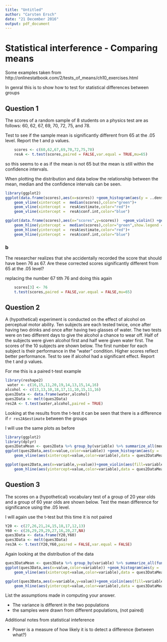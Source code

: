 ```yaml
---
title: "Untitled"
author: "Carsten Ersch"
date: "21 December 2016"
output: pdf_document
---
```



# Statistical interference - Comparing means

Some examples taken from http://onlinestatbook.com/2/tests_of_means/ch10_exercises.html

In genral this is to show how to test for statistical differences between groups

## Question 1
The scores of a random sample of 8 students on a physics test are as follows: 60, 62, 67, 69, 70, 72, 75, and 78.

Test to see if the sample mean is significantly different from 65 at the .05 level. Report the t and p values.

```r
    scores <- c(60,62,67,69,70,72,75,78)
    resA <- t.test(scores,paired = FALSE,var.equal = TRUE,mu=65)
```

so this seems to e as if the mean is not 65 but the mean is still within the confidence intervals.

When plotting the distribution and data below the relationship between the mean, median and the confidence intervals can be seen.

```r
library(ggplot2)
ggplot(data.frame(scores),aes(x=scores)) +geom_histogram(aes(y = ..density..),binwidth = 5) +geom_density()+theme_light()+
    geom_vline(xintercept =  median(scores),color="green")+
    geom_vline(xintercept =  resA$estimate,color="red")+
    geom_vline(xintercept =  resA$conf.int,color="blue")


```

```r
ggplot(data.frame(scores),aes(x="scores",y=scores))  +geom_violin() +geom_boxplot()+geom_point()+theme_light()+geom_rug(sides="r")+
    geom_hline(yintercept =  median(scores),color="green",show.legend = TRUE)+ 
    geom_hline(yintercept =  resA$estimate,color="red")+
    geom_hline(yintercept =  resA$conf.int,color="blue")
```



### b

The researcher realizes that she accidentally recorded the score that should have been 76 as 67. Are these corrected scores significantly different from 65 at the .05 level?


replacing the number 67 tith 76 and doing this again

```r
    scores[3] <- 76
    t.test(scores,paired = FALSE,var.equal = FALSE,mu=65)
```




## Question 2

A (hypothetical) experiment is conducted on the effect of alcohol on perceptual motor ability. Ten subjects are each tested twice, once after having two drinks and once after having two glasses of water. The two tests were on two different days to give the alcohol a chance to wear off. Half of the subjects were given alcohol first and half were given water first. The scores of the 10 subjects are shown below. The first number for each subject is their performance in the "water" condition. Higher scores reflect better performance. Test to see if alcohol had a significant effect. Report the t and p values.

For me this is a paired t-test example

```r
library(reshape2)
 water <- c(16,15,11,20,19,14,13,15,14,16)
alcohol <- c(13,13,10,18,17,11,10,15,11,16)
ques2Data <- data.frame(water,alcohol)
ques2Data <- melt(ques2Data)
res2A <- t.test(water,alcohol,paired = TRUE)
```

Looking at the results from the t-test it can be seen that there is a difference if `r res2A$estimate` between the groups

I will use the same plots as before


```r
library(ggplot2)
library(dplyr)
ques2DataMean <- ques2Data %>% group_by(variable) %>% summarize_all(median)
ggplot(ques2Data,aes(x=value,color=variable)) +geom_histogram(aes(y = ..density..,fill=variable),bins = 10,alpha=0.5) +geom_density()+theme_light()+
    geom_vline(aes(xintercept=value,color=variable),data = ques2DataMean)


```

```r
ggplot(ques2Data,aes(x=variable,y=value))+geom_violin(aes(fill=variable)) +geom_boxplot(alpha=0.5)+geom_point()+theme_light()+geom_rug(sides="r")+
    geom_hline(aes(yintercept=value,color=variable),data = ques2DataMean,show.legend = TRUE)
```


## Question 3

The scores on a (hypothetical) vocabulary test of a group of 20 year olds and a group of 60 year olds are shown below. Test the mean difference for significance using the .05 level.

I will again use the t-test but this time it is not paired

```r
Y20 <- c(27,26,21,24,15,18,17,12,13)
Y60 <- c(26,29,29,29,27,16,20,27,NA)
ques3Data <- data.frame(Y20,Y60)
ques3Data <- melt(ques3Data)
res3A <- t.test(Y20,Y60,paired = FALSE,var.equal = FALSE)
```

Again looking at the distribution of the data

```r
ques3DataMean <- ques3Data %>% group_by(variable) %>% summarize_all(funs(median(., na.rm = TRUE)))
ggplot(ques3Data,aes(x=value,color=variable)) +geom_histogram(aes(y = ..density..,fill=variable),bins = 10,alpha=0.5) +geom_density()+theme_light()+
    geom_vline(aes(xintercept=value,color=variable),data = ques3DataMean)


```

```r
ggplot(ques3Data,aes(x=variable,y=value))+geom_violin(aes(fill=variable)) +geom_boxplot(alpha=0.5)+geom_point()+theme_light()+geom_rug(sides="r")+
    geom_hline(aes(yintercept=value,color=variable),data = ques3DataMean,show.legend = TRUE)
```



List the assumptions made in computing your answer.

- The variance is different in the two populations
- the samples were drawn from different populations, (not paired)


Additional notes from statistical inteference

- Power is a measure of how likely it is to detect a difference (between what?)
